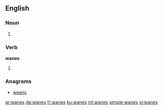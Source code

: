 ==English==

===Noun===
{{head|en}}

# {{plural of|wane}}

===Verb===
'''wanes'''

# {{en-third-person singular of|wane}}

===Anagrams===
* [[weans#English|weans]]

[[ar:wanes]]
[[de:wanes]]
[[fr:wanes]]
[[ku:wanes]]
[[ml:wanes]]
[[simple:wanes]]
[[vi:wanes]]